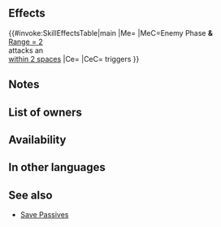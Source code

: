 {{Passive
|type=C
|name=D/R Far Save
|exclusive=0
|canUseWeapon={{WeaponList|All}}
|canUseMove={{MoveList|Armored}}
|properties=random_owner
|1name=D/R Far Save 1
|alt1name=D R Far Save 1
|1tagid=SID_盾の護り手・遠間1
|1cost=100
|1effect=If a foe uses bow, dagger, magic, or staff and initiates combat against an ally adjacent to unit, triggers【Savior】on unit.<br><br>If unit triggers Savior, grants Def/Res+1 during combat.<br><br>【Savior】<br>Unit takes ally's space, enters combat in ally's place, and receives all after-combat effects.<br><br>Savior will not trigger if ally is on terrain that unit cannot move to or if multiple units are able to use Savior during the same combat. If Savior triggers, after-combat movement effects do not occur.
|1required=-
|1promotionRarity=5
|1promotionTier=1
|2name=D/R Far Save 2
|alt2name=D R Far Save 2
|2tagid=SID_盾の護り手・遠間2
|2cost=200
|2effect=If a foe uses bow, dagger, magic, or staff and initiates combat against an ally within 2 spaces of unit, triggers【Savior】on unit.<br><br>If unit triggers Savior, grants Def/Res+2 during combat.<br><br>【Savior】<br>Unit takes ally's space, enters combat in ally's place, and receives all after-combat effects.<br><br>Savior will not trigger if ally is on terrain that unit cannot move to or if multiple units are able to use Savior during the same combat. If Savior triggers, after-combat movement effects do not occur.
|2next=-
|3name=D/R Far Save 3
|alt3name=D R Far Save 3
|3tagid=SID_盾の護り手・遠間3
|3cost=300
|3effect=If a foe uses bow, dagger, magic, or staff and initiates combat against an ally within 2 spaces of unit, triggers【Savior】on unit.<br><br>If unit triggers Savior, grants Def/Res+4 during combat.<br><br>【Savior】<br>Unit takes ally's space, enters combat in ally's place, and receives all after-combat effects.<br><br>Savior will not trigger if ally is on terrain that unit cannot move to or if multiple units are able to use Savior during the same combat. If Savior triggers, after-combat movement effects do not occur.
}}
==Effects==
{{#invoke:SkillEffectsTable|main
|Me={{Eft|Savior}}
|MeC=Enemy Phase '''&'''<br>[[Range = 2]] {{Tgt|Foe}}<br>attacks an {{Tgt|Ally}}<br>[[within 2 spaces]]
|Ce={{Eft|Temporary buffs|Def/Res|4}}
|CeC={{Eft|Savior}} triggers
}}

==Notes==
{{Save skill notes}}
==List of owners==
{{Skill Hero List}}
==Availability==
{{PassiveFocusList}}
{{PassiveDistributionList}}
{{PassiveCombatManualList}}
==In other languages==
{{OtherLanguages
|english=D/R Far Save
|japanese=盾の護り手・遠間
|japaneseNotes=''Protector of the Shield・Far''
|german=V/R Schutz fern
|spanishEU=Ayuda lej. D/R
|spanishLA=Ayuda lej. D/R
|french=Sauv. dist. D/R
|italian=Aiuto dist. D/R
|chineseTW=盾之守護人・遠處
|portuguese=Ajuda longe D/R
}}
==See also==
{{See also skills|cond=Description LIKE'%【Savior】%' AND Exclusive='1'}}
* [[Skill families/C Passives#Save|Save Passives]]
{{Passives Navbox|C}}